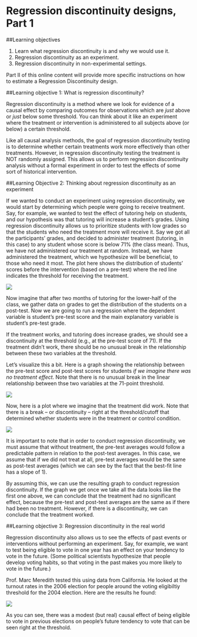 <!-- bookdown::render_book("index.Rmd") --> 

# Regression discontinuity designs, Part 1

##Learning objectives

1. Learn what regression discontinuity is and why we would use it.
2. Regression discontinuity as an experiment.
3. Regression discontinuity in non-experimental settings.

Part II of this online content will provide more specific instructions on how to estimate a Regression Discontinuity design.

##Learning objective 1: What is regression discontinuity?

Regression discontinuity is a method where we look for evidence of a causal effect by comparing outcomes for observations which are *just* above or *just* below some threshold.  You can think about it like an experiment where the treatment or intervention is administered to all subjects above (or below) a certain threshold. 

Like all causal analysis methods, the goal of regression discontinuity testing is to determine whether certain treatments work more effectively than other treatments.  However, in regression discontinuity testing the treatment is NOT randomly assigned. This allows us to perform regression discontinuity analysis without a formal experiment in order to test the effects of some sort of historical intervention.  

##Learning Objective 2: Thinking about regression discontinuity as an experiment 

If we wanted to conduct an experiment using regression discontinuity, we would start by determining which people were going to receive treatment. Say, for example, we wanted to test the effect of tutoring help on students, and our hypothesis was that tutoring will increase a student's grades.  Using regression discontinuity allows us to prioritize students with low grades so that the students who need the treatment more will receive it. Say we got all the participants' grades, and decided to administer treatment (tutoring, in this case) to any student whose score is below 71% (the class mean). Thus, we have not administered our treatment at random.  Instead, we have administered the treatment, which we hypothesize will be beneficial, to those who need it most. The plot here shows the distribution of students' scores before the intervention (based on a pre-test) where the red line indicates the threshold for receiving the treatment.

![](/Users/Ian/Dropbox (IsD)/QPM/bookdown-minimal-master/bookdown-minimal-master/_bookdown_files/14.png)

Now imagine that after two months of tutoring for the lower-half of the class, we gather data on grades to get the distribution of the students on a post-test. Now we are going to run a regression where the dependent variable is student's pre-test score and the main explanatory variable is student's pre-test grade.

If the treatment works, and tutoring does increase grades, we should see a discontinuity at the threshold (e.g., at the pre-test score of 71).  If the treatment didn't work, there should be no unusual break in the relationship between these two variables at the threshold. 

Let's visualize this a bit.  Here is a graph showing the relationship between the pre-test score and post-test scores for students *if we imagine there was no treatment effect*. Note that there is no unusual break in the linear relationship between thse two variables at the 71-point threshold.

![](/Users/Ian/Dropbox (IsD)/QPM/bookdown-minimal-master/bookdown-minimal-master/_bookdown_files/15.png)

Now, here is a plot where we imagine that the treatment did work.  Note that there is a break -- or discontinuity -- right at the threshold/cutoff that determined whether students were in the treatment or control condition.  

![](/Users/Ian/Dropbox (IsD)/QPM/bookdown-minimal-master/bookdown-minimal-master/_bookdown_files/16.png)

It is important to note that in order to conduct regression discontinuity, we must assume that without treatment, the pre-test averages would follow a predictable pattern in relation to the post-test averages. In this case, we assume that if we did not treat at all, pre-test averages would be the same as post-test averages (which we can see by the fact that the best-fit line has a slope of 1).

By assuming this, we can use the resulting graph to conduct regression discontinuity. If the graph we get once we take all the data looks like the first one above, we can conclude that the treatment had no significant effect, because the pre-test and post-test averages are the same as if there had been no treatment. However, if there is a discontinuity, we can conclude that the treatment worked. 

##Learning objective 3: Regression discontinuity in the real world

Regression discontinuity also allows us to see the effects of past events or interventions without performing an experiment. Say, for example, we want to test being eligible to vote in one year has an effect on your tendency to vote in the future.  (Some political scientists hypothesize that people develop voting habits, so that voting in the past makes you more likely to vote in the future.)

Prof. Marc Meredith tested this using data from California. He looked at the turnout rates in the 2006 election for people around the voting eligibiltiy threshold for the 2004 election.  Here are the results he found:

![](/Users/Ian/Dropbox (IsD)/QPM/bookdown-minimal-master/bookdown-minimal-master/_bookdown_files/17.png)

As you can see, there was a modest (but real) causal effect of being eligible to vote in previous elections on people's future tendency to vote that can be seen right at the threshold.